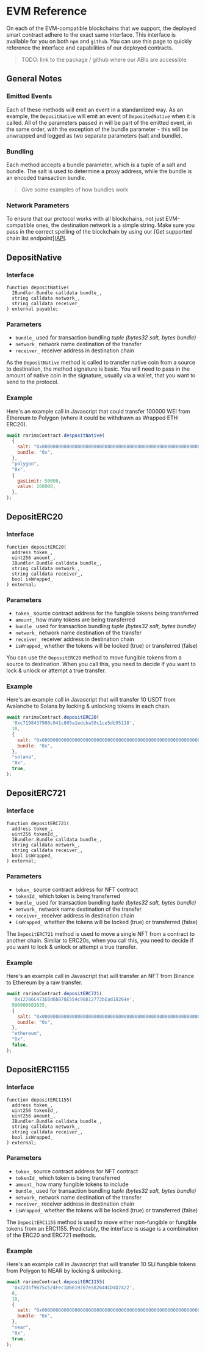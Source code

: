 ---
---

# EVM Reference

On each of the EVM-compatible blockchains that we support, the deployed smart contract adhere to the exact same interface.
This interface is available for you on both `npm` and `github`.
You can use this page to quickly reference the interface and capabilities of our deployed contracts.

> TODO: link to the package / github where our ABIs are accessible

## General Notes

### Emitted Events

Each of these methods will emit an event in a standardized way.
As an example, the `DepositNative` will emit an event of `DepositedNative` when it is called.
All of the parameters passed in will be part of the emitted event, in the same order, with the exception of the bundle parameter - this will be unwrapped and logged as two separate parameters (salt and bundle).

### Bundling

Each method accepts a bundle parameter, which is a tuple of a salt and bundle.
The salt is used to determine a proxy address, while the bundle is an encoded transaction bundle.

> Give some examples of how bundles work

### Network Parameters

To ensure that our protocol works with all blockchains, not just EVM-compatible ones, the destination network is a simple string.
Make sure you pass in the correct spelling of the blockchain by using our [Get supported chain list endpoint]([API](../../api/reference/get-chain-list.api.mdx).

## DepositNative

### Interface

```solidity
function depositNative(
  IBundler.Bundle calldata bundle_,
  string calldata network_,
  string calldata receiver_
) external payable;
```

### Parameters

- `bundle_` used for transaction bundling *tuple (bytes32 salt, bytes bundle)*
- `network_` network name destination of the transfer
- `receiver_` receiver address in destination chain

As the `DepositNative` method is called to transfer native coin from a source to destination, the method signature is basic.
You will need to pass in the amount of native coin in the signature, usually via a wallet, that you want to send to the protocol.

### Example

Here's an example call in Javascript that could transfer 100000 WEI from Ethereum to Polygon (where it could be withdrawn as Wrapped ETH ERC20).

```javascript
await rarimoContract.despositNative(
  {
    salt: "0x0000000000000000000000000000000000000000000000000000000000000001",
    bundle: "0x",
  },
  "polygon",
  "0x",
  {
    gasLimit: 50000,
    value: 100000,
  },
);
```

## DepositERC20

### Interface

```solidity
function depositERC20(
  address token_,
  uint256 amount_,
  IBundler.Bundle calldata bundle_,
  string calldata network_,
  string calldata receiver_,
  bool isWrapped_
) external;
```

### Parameters

- `token_` source contract address for the fungible tokens being transferred
- `amount_` how many tokens are being transferred
- `bundle_` used for transaction bundling *tuple (bytes32 salt, bytes bundle)*
- `network_` network name destination of the transfer
- `receiver_` receiver address in destination chain
- `isWrapped_` whether the tokens will be locked (true) or transferred (false)

You can use the `DepositERC20` method to move fungible tokens from a source to destination.
When you call this, you need to decide if you want to lock & unlock or attempt a true transfer.

### Example

Here's an example call in Javascript that will transfer 10 USDT from Avalanche to Solana by locking & unlocking tokens in each chain.

```javascript
await rarimoContract.depositERC20(
  '0xc7198437980c041c805a1edcba50c1ce5db95118',
  10,
  {
    salt: "0x0000000000000000000000000000000000000000000000000000000000000001",
    bundle: "0x",
  },
  "solana",
  "0x",
  true,
);
```

## DepositERC721

### Interface

```solidity
function depositERC721(
  address token_,
  uint256 tokenId_,
  IBundler.Bundle calldata bundle_,
  string calldata network_,
  string calldata receiver_,
  bool isWrapped_
) external;
```

### Parameters

- `token_` source contract address for NFT contract
- `tokenId_` which token is being transferred
- `bundle_` used for transaction bundling *tuple (bytes32 salt, bytes bundle)*
- `network_` network name destination of the transfer
- `receiver_` receiver address in destination chain
- `isWrapped_` whether the tokens will be locked (true) or transferred (false)

The `DepositERC721` method is used to move a single NFT from a contract to another chain.
Similar to ERC20s, when you call this, you need to decide if you want to lock & unlock or attempt a true transfer.

### Example

Here's an example call in Javascript that will transfer an NFT from Binance to Ethereum by a raw transfer.

```javascript
await rarimoContract.depositERC721(
  '0x12786C473E6d6bB78E554c90812772bEad18264e',
  996800003035,
  {
    salt: "0x0000000000000000000000000000000000000000000000000000000000000001",
    bundle: "0x",
  },
  "ethereum",
  "0x",
  false,
);
```

## DepositERC1155

### Interface

```solidity
function depositERC1155(
  address token_,
  uint256 tokenId_,
  uint256 amount_,
  IBundler.Bundle calldata bundle_,
  string calldata network_,
  string calldata receiver_,
  bool isWrapped_
) external;
```

### Parameters

- `token_` source contract address for NFT contract
- `tokenId_` which token is being transferred
- `amount_` how many fungible tokens to include
- `bundle_` used for transaction bundling *tuple (bytes32 salt, bytes bundle)*
- `network_` network name destination of the transfer
- `receiver_` receiver address in destination chain
- `isWrapped_` whether the tokens will be locked (true) or transferred (false)

The `DepositERC1155` method is used to move either non-fungible or fungible tokens from an ERC1155.
Predictably, the interface is usage is a combination of the ERC20 and ERC721 methods.

### Example

Here's an example call in Javascript that will transfer 10 SLI fungible tokens from Polygon to NEAR by locking & unlocking.

```javascript
await rarimoContract.depositERC1155(
  '0x22d5f9B75c524Fec1D6619787e582644CD4D7422',
  0,
  10,
  {
    salt: "0x0000000000000000000000000000000000000000000000000000000000000001",
    bundle: "0x",
  },
  "near",
  "0x",
  true,
);
```
